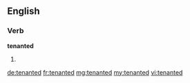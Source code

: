 ==English==

===Verb===
'''tenanted'''

# {{en-past of|tenant}}

[[de:tenanted]]
[[fr:tenanted]]
[[mg:tenanted]]
[[my:tenanted]]
[[vi:tenanted]]